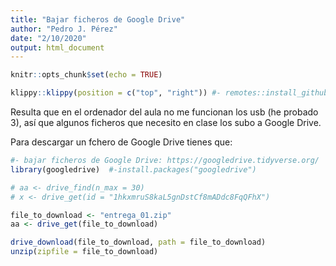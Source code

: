 ```yaml
---
title: "Bajar ficheros de Google Drive"
author: "Pedro J. Pérez"
date: "2/10/2020"
output: html_document
---
```


```r
knitr::opts_chunk$set(echo = TRUE)
```



```r
klippy::klippy(position = c("top", "right")) #- remotes::install_github("rlesur/klippy")
```


Resulta que en el ordenador del aula no me funcionan los usb (he probado 3), así que algunos ficheros que necesito en clase los subo a Google Drive.

Para descargar un fchero de Google Drive tienes que:

```r
#- bajar ficheros de Google Drive: https://googledrive.tidyverse.org/
library(googledrive)  #-install.packages("googledrive")

# aa <- drive_find(n_max = 30)
# x <- drive_get(id = "1hkxmruS8kaL5gnDstCf8mADdc8FqQFhX")

file_to_download <- "entrega_01.zip"
aa <- drive_get(file_to_download)

drive_download(file_to_download, path = file_to_download)
unzip(zipfile = file_to_download)

```


